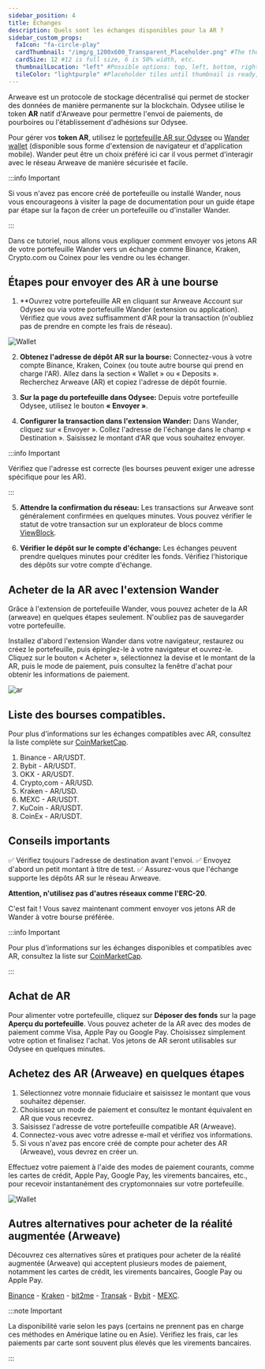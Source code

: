 ```yaml
---
sidebar_position: 4
title: Échanges
description: Quels sont les échanges disponibles pour la AR ?
sidebar_custom_props:
  faIcon: "fa-circle-play"
  cardThumbnail: "/img/g_1200x600_Transparent_Placeholder.png" #The thumbnail on the category card.
  cardSize: 12 #12 is full size, 6 is 50% width, etc.
  thumbnailLocation: "left" #Possible options: top, left, bottom, right, none
  tileColor: "lightpurple" #Placeholder tiles until thumbnail is ready, possible options: blue, cream, darkpurple, lightpurple, mauve, orange, pink, none
---
```


Arweave est un protocole de stockage décentralisé qui permet de stocker des données de manière permanente sur la blockchain. Odysee utilise le token **AR** natif d'Arweave pour permettre l'envoi de paiements, de pourboires ou l'établissement d'adhésions sur Odysee.

Pour gérer vos **token AR**, utilisez le [portefeuille AR sur Odysee](https://odysee.com/$/wallet) ou [Wander wallet](https://www.wander.app/) (disponible sous forme d'extension de navigateur et d'application mobile). Wander peut être un choix préféré ici car il vous permet d'interagir avec le réseau Arweave de manière sécurisée et facile.

:::info Important

Si vous n'avez pas encore créé de portefeuille ou installé Wander, nous vous encourageons à visiter la page de documentation pour un guide étape par étape sur la façon de créer un portefeuille ou d'installer Wander.

:::

Dans ce tutoriel, nous allons vous expliquer comment envoyer vos jetons AR de votre portefeuille Wander vers un échange comme Binance, Kraken, Crypto.com ou Coinex pour les vendre ou les échanger.

## Étapes pour envoyer des AR à une bourse

1. **Ouvrez votre portefeuille AR en cliquant sur Arweave Account sur Odysee ou via votre portefeuille Wander (extension ou application). Vérifiez que vous avez suffisamment d'AR pour la transaction (n'oubliez pas de prendre en compte les frais de réseau).

![Wallet](https://thumbs.odycdn.com/0b4cda34b94d09b481d46bda5b37de92.webp)

2. **Obtenez l'adresse de dépôt AR sur la bourse:** Connectez-vous à votre compte Binance, Kraken, Coinex (ou toute autre bourse qui prend en charge l'AR). Allez dans la section « Wallet » ou « Deposits ». Recherchez Arweave (AR) et copiez l'adresse de dépôt fournie.

3. **Sur la page du portefeuille dans Odysee:** Depuis votre portefeuille Odysee, utilisez le bouton **« Envoyer »**.

4. **Configurer la transaction dans l'extension Wander:** Dans Wander, cliquez sur « Envoyer ». Collez l'adresse de l'échange dans le champ « Destination ». Saisissez le montant d'AR que vous souhaitez envoyer.

:::info Important

Vérifiez que l'adresse est correcte (les bourses peuvent exiger une adresse spécifique pour les AR).

:::

5. **Attendre la confirmation du réseau:** Les transactions sur Arweave sont généralement confirmées en quelques minutes. Vous pouvez vérifier le statut de votre transaction sur un explorateur de blocs comme [ViewBlock](https://viewblock.io/arweave).

6. **Vérifier le dépôt sur le compte d'échange:** Les échanges peuvent prendre quelques minutes pour créditer les fonds. Vérifiez l'historique des dépôts sur votre compte d'échange.

## Acheter de la AR avec l'extension Wander

Grâce à l'extension de portefeuille Wander, vous pouvez acheter de la AR (arweave) en quelques étapes seulement. N'oubliez pas de sauvegarder votre portefeuille.

Installez d'abord l'extension Wander dans votre navigateur, restaurez ou créez le portefeuille, puis épinglez-le à votre navigateur et ouvrez-le. Cliquez sur le bouton « Acheter », sélectionnez la devise et le montant de la AR, puis le mode de paiement, puis consultez la fenêtre d'achat pour obtenir les informations de paiement.

![ar](https://thumbs.odycdn.com/356def93da12e24bdf943e4ecb8c2ea5.webp)

## Liste des bourses compatibles.

Pour plus d'informations sur les échanges compatibles avec AR, consultez la liste complète sur [CoinMarketCap](https://coinmarketcap.com/currencies/arweave/).

1. Binance - AR/USDT.
2. Bybit - AR/USDT.
3. OKX - AR/USDT.
4. Crypto,com - AR/USD.
5. Kraken - AR/USD.
6. MEXC - AR/USDT.
7. KuCoin - AR/USDT.
8. CoinEx - AR/USDT.

## Conseils importants

✅ Vérifiez toujours l'adresse de destination avant l'envoi.
✅ Envoyez d'abord un petit montant à titre de test.
✅ Assurez-vous que l'échange supporte les dépôts AR sur le réseau Arweave.

**Attention, n'utilisez pas d'autres réseaux comme l'ERC-20**.

C'est fait ! Vous savez maintenant comment envoyer vos jetons AR de Wander à votre bourse préférée.

:::info Important

Pour plus d'informations sur les échanges disponibles et compatibles avec AR, consultez la liste sur [CoinMarketCap](https://coinmarketcap.com/currencies/arweave/). 

:::

## Achat de AR

Pour alimenter votre portefeuille, cliquez sur **Déposer des fonds** sur la page **Aperçu du portefeuille**. Vous pouvez acheter de la AR avec des modes de paiement comme Visa, Apple Pay ou Google Pay. Choisissez simplement votre option et finalisez l'achat. Vos jetons de AR seront utilisables sur Odysee en quelques minutes.

## Achetez des AR (Arweave) en quelques étapes

1. Sélectionnez votre monnaie fiduciaire et saisissez le montant que vous souhaitez dépenser.
2. Choisissez un mode de paiement et consultez le montant équivalent en AR que vous recevrez.
3. Saisissez l'adresse de votre portefeuille compatible AR (Arweave).
4. Connectez-vous avec votre adresse e-mail et vérifiez vos informations.
5. Si vous n'avez pas encore créé de compte pour acheter des AR (Arweave), vous devrez en créer un.

Effectuez votre paiement à l'aide des modes de paiement courants, comme les cartes de crédit, Apple Pay, Google Pay, les virements bancaires, etc., pour recevoir instantanément des cryptomonnaies sur votre portefeuille.

![Wallet](https://thumbs.odycdn.com/08ccc2dc53be634b1eca7af955c1b22d.webp)

## Autres alternatives pour acheter de la réalité augmentée (Arweave)

Découvrez ces alternatives sûres et pratiques pour acheter de la réalité augmentée (Arweave) qui acceptent plusieurs modes de paiement, notamment les cartes de crédit, les virements bancaires, Google Pay ou Apple Pay.

[Binance](https://www.binance.com/en/how-to-buy/arweave) - [Kraken](https://www.kraken.com/learn/buy-arweave-ar) - [bit2me](https://bit2me.com/buy-arweave) - [Transak](https://transak.com/buy/ar) - [Bybit](https://www.bybit.com/en/price/arweave/) - [MEXC](https://www.mexc.com/how-to-buy/AR).

:::note Important

La disponibilité varie selon les pays (certains ne prennent pas en charge ces méthodes en Amérique latine ou en Asie). Vérifiez les frais, car les paiements par carte sont souvent plus élevés que les virements bancaires.

:::
